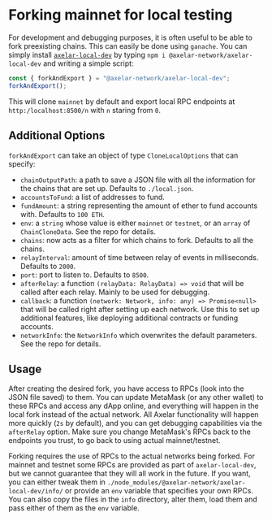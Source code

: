 # Forking mainnet for local testing

For development and debugging purposes, it is often useful to be able to fork preexisting chains. This can easily be done using `ganache`. You can simply install [`axelar-local-dev`](https://github.com/axelarnetwork/axelar-local-dev) by typing `npm i @axelar-network/axelar-local-dev` and writing a simple script:

```js
const { forkAndExport } = "@axelar-network/axelar-local-dev";
forkAndExport();
```

This will clone `mainnet` by default and export local RPC endpoints at `http:/localhost:8500/n` with `n` staring from `0`.

## Additional Options

`forkAndExport` can take an object of type `CloneLocalOptions` that can specify:

- `chainOutputPath`: a path to save a JSON file with all the information for the chains that are set up. Defaults to `./local.json`.
- `accountsToFund`: a list of addresses to fund.
- `fundAmount`: a string representing the amount of ether to fund accounts with. Defaults to `100 ETH`.
- `env`: a `string` whose value is either `mainnet` or `testnet`, or an `array` of `ChainCloneData`. See the repo for details.
- `chains`: now acts as a filter for which chains to fork. Defaults to all the chains.
- `relayInterval`: amount of time between relay of events in milliseconds. Defaults to `2000`.
- `port`: port to listen to. Defaults to `8500`.
- `afterRelay`: a function `(relayData: RelayData) => void` that will be called after each relay. Mainly to be used for debugging.
- `callback`: a function `(network: Network, info: any) => Promise<null>` that will be called right after setting up each network. Use this to set up additional features, like deploying additional contracts or funding accounts.
- `networkInfo`: the `NetworkInfo` which overwrites the default parameters. See the repo for details.

## Usage

After creating the desired fork, you have access to RPCs (look into the JSON file saved) to them. You can update MetaMask (or any other wallet) to these RPCs and access any dApp online, and everything will happen in the local fork instead of the actual network. All Axelar functionality will happen more quickly (`2s` by default), and you can get debugging capabilities via the `afterRelay` option. Make sure you change MetaMask's RPCs back to the endpoints you trust, to go back to using actual mainnet/testnet.

Forking requires the use of RPCs to the actual networks being forked. For mainnet and testnet some RPCs are provided as part of `axelar-local-dev`, but we cannot guarantee that they will all work in the future. If you want, you can either tweak them in `./node_modules/@axelar-network/axelar-local-dev/info/` or provide an `env` variable that specifies your own RPCs. You can also copy the files in the `info` directory, alter them, load them and pass either of them as the `env` variable.
